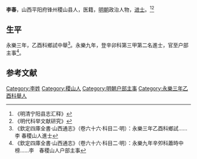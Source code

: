 {{Otheruses|other=名为李春的其他人物|李春}}

'''李春'''，山西平阳府锋州稷山县人，医籍，[[明朝|明朝]]政治人物，[[进士|进士]]。<ref>《明清宁阳县志汇释》</ref><ref>《明代科举文献研究》</ref>

== 生平 ==
永樂三年，乙酉科鄉試中舉<ref>《欽定四庫全書·山西通志》（卷六十六·科目二·明）：永樂三年乙酉科鄉試……李 春稷山人進士</ref>。永樂九年，登辛卯科第三甲第二名進士，官至户部主事<ref>《欽定四庫全書·山西通志》（卷六十六·科目二·明）：永樂九年辛夘科蕭時中榜……李　春稷山人户部主事</ref>。

== 参考文献 ==
{{reflist}}

{{永樂九年辛卯科殿試金榜}}

{{Authority control}}

{{DEFAULTSORT:}}
[[Category:李姓|Category:李姓]]
[[Category:稷山人|Category:稷山人]]
[[Category:明朝户部主事|Category:明朝户部主事]]
[[Category:永樂三年乙酉科舉人|Category:永樂三年乙酉科舉人]]


{{明朝人物小作品}}